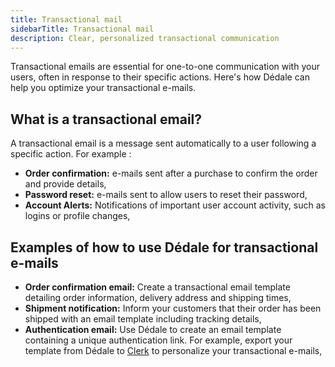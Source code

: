 ```yaml
---
title: Transactional mail
sidebarTitle: Transactional mail
description: Clear, personalized transactional communication
---
```


Transactional emails are essential for one-to-one communication with your users, often in response to their specific actions. Here's how Dédale can help you optimize your transactional e-mails.

## What is a transactional email?

A transactional email is a message sent automatically to a user following a specific action. For example :

- **Order confirmation:** e-mails sent after a purchase to confirm the order and provide details,
- **Password reset:** e-mails sent to allow users to reset their password,
- **Account Alerts:** Notifications of important user account activity, such as logins or profile changes,

## Examples of how to use Dédale for transactional e-mails

- **Order confirmation email:** Create a transactional email template detailing order information, delivery address and shipping times,
- **Shipment notification:** Inform your customers that their order has been shipped with an email template including tracking details,
- **Authentication email:** Use Dédale to create an email template containing a unique authentication link. For example, export your template from Dédale to [Clerk](https://clerk.com/) to personalize your transactional e-mails,
